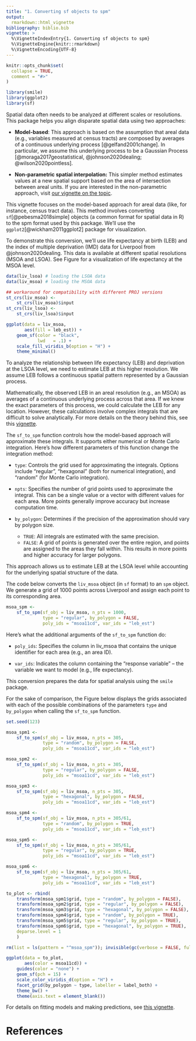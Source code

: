 ```yaml
---
title: "1. Converting sf objects to spm"
output:
  rmarkdown::html_vignette
bibliography: biblio.bib
vignette: >
  %\VignetteIndexEntry{1. Converting sf objects to spm}
  %\VignetteEngine{knitr::rmarkdown}
  %\VignetteEncoding{UTF-8}
---
```


```r
knitr::opts_chunk$set(
  collapse = TRUE,
  comment = "#>"
)
```

```r
library(smile)
library(ggplot2)
library(sf)
```

Spatial data often needs to be analyzed at different scales or resolutions. This
package helps you align disparate spatial data using two approaches:

* **Model-based**: This approach is based on the assumption that areal data
  (e.g., variables measured at census tracts) are composed by averages of a
  continuous underlying process [@gelfand2001change]. In particular, we assume
  this underlying process to be a Gaussian Process [@moraga2017geostatistical,
  @johnson2020dealing; @wilson2020pointless].

* **Non-parametric spatial interpolation:** This simpler method estimates values
  at a new spatial support based on the area of intersection between areal
  units. If you are interested in the non-parametric approach, visit [our
  vignette on the topic](https://lcgodoy.me/smile/articles/sai.html).

This vignette focuses on the model-based approach for areal data (like, for
instance, census tract data). This method involves converting
`sf`[@pebesma2018simple] objects (a common format for spatial data in R) to the
spm format used by this package. We'll use the `ggplot2`[@wickham2011ggplot2]
package for visualization.


To demonstrate this conversion, we'll use life expectancy at birth (LEB) and the
index of multiple deprivation (IMD) data for Liverpool from
@johnson2020dealing. This data is available at different spatial resolutions
(MSOA and LSOA). See Figure \ref{fig:leb-msoa} for a visualization of life
expectancy at the MSOA level.
```r

data(liv_lsoa) # loading the LSOA data
data(liv_msoa) # loading the MSOA data

## workaround for compatibility with different PROJ versions
st_crs(liv_msoa) <-
    st_crs(liv_msoa)$input
st_crs(liv_lsoa) <-
    st_crs(liv_lsoa)$input
```

```R
ggplot(data = liv_msoa,
       aes(fill = leb_est)) +
    geom_sf(color = "black",
            lwd   = .1) +
    scale_fill_viridis_b(option = "H") +
    theme_minimal()
```

<!-- We consider, in a first moment, that this random variable is normally -->
<!-- distributed with a constant mean and a certain (spatial) covariance -->
<!-- matrix. Now, let $A_1$ and $A_2$ be two distinct MSOA's. Under the --> <!--
before mentioned assumption that the observed random variable is driven --> <!--
by an underlying Gaussian random field with isotropic covariance --> <!--
function $C(\lVert x - y \rVert \, ; \, \theta)$, where $\lVert x - y --> <!--
\rVert$ is the distance between two points in the coordinates $x$ and --> <!--
$y$, respectively. Then, the covariance between the (averaged) variable --> <!--
observed at $A_1$ and $A_2$ is define as \[ \Sigma_{12} = Cov(A_1, A_2) --> <!--
= \frac{1}{\lvert A_1 \rvert \lvert A_2 \rvert} \int_{A_1} \int_{A_2} --> <!--
C(\lVert x - y \rVert; \theta) \, dy \, dx.  \] In order to approximate --> <!--
the continuous surface on which these covariances have to be computed, --> <!--
we generate a fine grid over the whole study region (or a fine grid --> <!--
within each MSOA) and approximate such covariance by numerical integration. -->

To analyze the relationship between life expectancy (LEB) and deprivation at the
LSOA level, we need to estimate LEB at this higher resolution. We assume LEB
follows a continuous spatial pattern represented by a Gaussian process.


Mathematically, the observed LEB in an areal resolution (e.g., an MSOA) as
averages of a continuous underlying process across that area. If we knew the
exact parameters of this process, we could calculate the LEB for any
location. However, these calculations involve complex integrals that are
difficult to solve analytically. For more details on the theory behind this, see
this [vignette](https://lcgodoy.me/smile/articles/theory.html).


The `sf_to_spm` function controls how the model-based approach will approximate
these integrals. It supports either numerical or Monte Carlo integration. Here's
how different parameters of this function change the integration method:

* `type`: Controls the grid used for approximating the integrals. Options
  include "regular", "hexagonal" (both for numerical integration), and "random"
  (for Monte Carlo integration).

* `npts`: Specifies the number of grid points used to approximate the
  integral. This can be a single value or a vector with different values for
  each area. More points generally improve accuracy but increase computation
  time.

* `by_polygon`: Determines if the precision of the approximation should vary by
  polygon size.
  * `TRUE`: All integrals are estimated with the same precision.
  * `FALSE`: A grid of points is generated over the entire region, and points
    are assigned to the areas they fall within. This results in more points and
    higher accuracy for larger polygons.

This approach allows us to estimate LEB at the LSOA level while accounting for
the underlying spatial structure of the data.


The code below converts the `liv_msoa` object (in `sf` format) to an `spm`
object. We generate a grid of 1000 points across Liverpool and assign each
point to its corresponding area.
```R
msoa_spm <-
    sf_to_spm(sf_obj = liv_msoa, n_pts = 1000,
              type = "regular", by_polygon = FALSE,
              poly_ids = "msoa11cd", var_ids = "leb_est")
```


Here's what the additional arguments of the `sf_to_spm` function do:

* `poly_ids`: Specifies the column in liv_msoa that contains the unique
  identifier for each area (e.g., an area ID).

* `var_ids`: Indicates the column containing the "response variable" – the
  variable we want to model (e.g., life expectancy).

This conversion prepares the data for spatial analysis using the `smile`
package.


For the sake of comparison, the Figure below displays the grids associated with
each of the possible combinations of the parameters `type` and `by_polygon` when
calling the `sf_to_spm` function.
```R
set.seed(123)

msoa_spm1 <-
    sf_to_spm(sf_obj = liv_msoa, n_pts = 305,
              type = "random", by_polygon = FALSE,
              poly_ids = "msoa11cd", var_ids = "leb_est")

msoa_spm2 <-
    sf_to_spm(sf_obj = liv_msoa, n_pts = 305,
              type = "regular", by_polygon = FALSE,
              poly_ids = "msoa11cd", var_ids = "leb_est")

msoa_spm3 <-
    sf_to_spm(sf_obj = liv_msoa, n_pts = 305,
              type = "hexagonal", by_polygon = FALSE,
              poly_ids = "msoa11cd", var_ids = "leb_est")

msoa_spm4 <-
    sf_to_spm(sf_obj = liv_msoa, n_pts = 305/61,
              type = "random", by_polygon = TRUE,
              poly_ids = "msoa11cd", var_ids = "leb_est")

msoa_spm5 <-
    sf_to_spm(sf_obj = liv_msoa, n_pts = 305/61,
              type = "regular", by_polygon = TRUE,
              poly_ids = "msoa11cd", var_ids = "leb_est")

msoa_spm6 <-
    sf_to_spm(sf_obj = liv_msoa, n_pts = 305/61,
              type = "hexagonal", by_polygon = TRUE,
              poly_ids = "msoa11cd", var_ids = "leb_est")

to_plot <- rbind(
    transform(msoa_spm1$grid, type = "random", by_polygon = FALSE),
    transform(msoa_spm2$grid, type = "regular", by_polygon = FALSE),
    transform(msoa_spm3$grid, type = "hexagonal", by_polygon = FALSE),
    transform(msoa_spm4$grid, type = "random", by_polygon = TRUE),
    transform(msoa_spm5$grid, type = "regular", by_polygon = TRUE),
    transform(msoa_spm6$grid, type = "hexagonal", by_polygon = TRUE),
    deparse.level = 1
    )

rm(list = ls(pattern = "^msoa_spm")); invisible(gc(verbose = FALSE, full = TRUE))

ggplot(data = to_plot,
       aes(color = msoa11cd)) +
    guides(color = "none") +
    geom_sf(pch = 15) +
    scale_color_viridis_d(option = "H") +
    facet_grid(by_polygon ~ type, labeller = label_both) +
    theme_bw() +
    theme(axis.text = element_blank())
```

For details on fitting models and making predictions, see [this
vignette](https://lcgodoy.me/smile/articles/fit-and-pred.html).

# References
